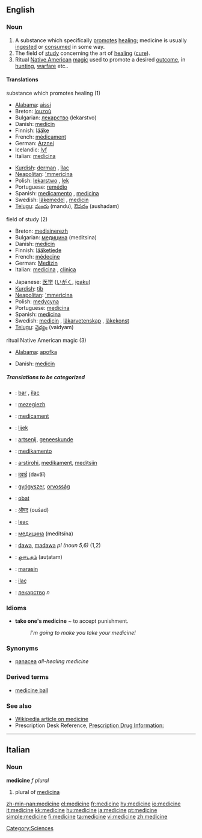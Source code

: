 ==English==
{{Wikipedia}}
===Noun===
{{en-noun}}

# A substance which specifically [[promote]]s [[healing]]; medicine is usually [[ingest]]ed or [[consume]]d in some way.
# The field of [[study]] concerning the art of [[healing]] ([[cure]]).
# Ritual [[Native American]] [[magic]] used to promote a desired [[outcome]], in [[hunting]], [[warfare]] etc..

====Translations====
;substance which promotes healing (1)
{{top}}
*[[Alabama]]: [[aissi]]
*Breton: [[louzoù]] {{p}}
*Bulgarian: [[лекарство]] (lekarstvo) {{n}}
*Danish: [[medicin]]
*Finnish: [[lääke]]
*French: [[médicament]] {{m}}
*German: [[Arznei]] {{f}}
*Icelandic: [[lyf]] {{n}}
*Italian: [[medicina]] {{f}}
{{mid}}
*[[Kurdish]]: [[derman]] {{m}}, [[îlac]] {{m}}
*[[Neapolitan]]: [['mmericìna]] {{f}}
*Polish: [[lekarstwo]] {{n}}, [[lek]] {{m}}
*Portuguese: [[remédio]] {{m}}
*Spanish: [[medicamento]] {{m}}, [[medicina]] {{f}}
*Swedish: [[läkemedel]] {{n}}, [[medicin]] {{c}}
*[[Telugu]]: [[మందు]] (mandu), [[ఔషదం]] (aushadam)
{{bottom}}

;field of study (2)
{{top}}
*Breton: [[medisinerezh]] {{m}}
*Bulgarian: [[медицина]] (meditsina) {{f}}
*Danish: [[medicin]]
*Finnish: [[lääketiede]]
*French: [[médecine]] {{f}}
*German: [[Medizin]] {{f}}
*Italian: [[medicina]] {{f}}, [[clinica]] {{f}}
{{mid}}
*Japanese: [[医学]] ([[いがく]], [[igaku]])
*[[Kurdish]]: [[tib]] {{f}}
*[[Neapolitan]]: [['mmericìna]] {{f}}
*Polish: [[medycyna]] {{f}}
*Portuguese: [[medicina]] {{f}}
*Spanish: [[medicina]] {{f}}
*Swedish: [[medicin]] {{c}}, [[läkarvetenskap]] {{c}}, [[läkekonst]] {{c}}
*[[Telugu]]: [[వైద్యం]] (vaidyam)
{{bottom}}

;ritual Native American magic (3)
{{top}}
*[[Alabama]]: [[apofka]]
{{mid}}
*Danish: [[medicin]]
{{bottom}}

=====Translations to be categorized=====
{{checktrans}}
{{top}}
*{{ttbc|Albanian}}: [[bar]] {{m}}, [[ilaç]] {{m}}
*{{ttbc|Breton}}: [[mezegiezh]] {{f}}
*{{ttbc|Catalan}}: [[medicament]] {{m}}
*{{ttbc|Croatian}}: [[lijek]] {{m}}
*{{ttbc|Dutch}}: [[artsenij]], [[geneeskunde]]
*{{ttbc|Esperanto}}: [[medikamento]]
*{{ttbc|Estonian}}: [[arstirohi]], [[medikament]], [[meditsiin]]
*{{ttbc|Hindi}}: [[दवाई]] (davāī)
*{{ttbc|Hungarian}}: [[gyógyszer]], [[orvosság]]
{{mid}}
*{{ttbc|Indonesian}}: [[obat]]
*{{ttbc|Marathi}}: [[औषद]] (oušad)
*{{ttbc|Romanian}}: [[leac]] {{mf}}
*{{ttbc|Russian}}: [[медицина]] (meditsína) {{f}}
*{{ttbc|Swahili}}: [[dawa]], [[madawa]] ''pl (noun 5,6)'' (1,2)
*{{ttbc|Tamil}}: [[ஔடதம்]] (auṭatam)
*{{ttbc|Tok Pisin}}: [[marasin]]
*{{ttbc|Turkish}}: [[ilaç]]
*{{ttbc|Ukrainian}}: [[лекарство]] ''n'' 
{{bottom}}

===Idioms===
*'''take one's medicine''' ~ to accept punishment.
*:''I'm going to make you take your medicine!''

===Synonyms===
*[[panacea]] ''all-healing medicine''

===Derived terms===
*[[medicine ball]]

===See also===
* [[w:Medicine|Wikipedia article on medicine]]
* Prescription Desk Reference, [http://prescriptiondesk.com Prescription Drug Information:]

----

==Italian==

===Noun===
'''medicine''' ''f plural''

# plural of [[medicina]]

[[Category:Sciences]]

[[zh-min-nan:medicine]]
[[el:medicine]]
[[fr:medicine]]
[[hy:medicine]]
[[io:medicine]]
[[it:medicine]]
[[kk:medicine]]
[[hu:medicine]]
[[ja:medicine]]
[[pt:medicine]]
[[simple:medicine]]
[[fi:medicine]]
[[ta:medicine]]
[[vi:medicine]]
[[zh:medicine]]